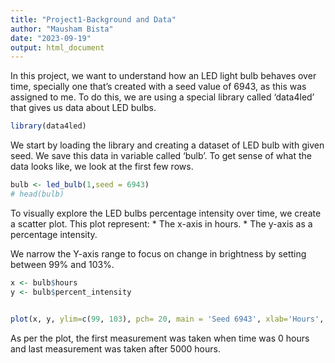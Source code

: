 ```yaml
---
title: "Project1-Background and Data"
author: "Mausham Bista"
date: "2023-09-19"
output: html_document
---
```



In this project, we want to understand how an LED light bulb behaves over time, specially one that's created with a seed value of 6943, as this was assigned to me. To do this, we are using a special library called 'data4led' that gives us data about LED bulbs.
```r
library(data4led)
```

We start by loading the library and creating a dataset of LED bulb with given seed. We save this data in variable called 'bulb'. To get sense of what the data looks like, we look at the first few rows.

```r
bulb <- led_bulb(1,seed = 6943)
# head(bulb)
```

To visually explore the LED bulbs percentage intensity over time, we create a scatter plot. This plot represent:
* The x-axis in hours.
* The y-axis as a percentage intensity.

We narrow the Y-axis range to focus on change in brightness by setting between 99% and 103%.
```r
x <- bulb$hours
y <- bulb$percent_intensity


plot(x, y, ylim=c(99, 103), pch= 20, main = 'Seed 6943', xlab='Hours', ylab = 'Intensity (%)' )
```

As per the plot, the first measurement was taken when time was 0 hours and last measurement was taken after 5000 hours.



